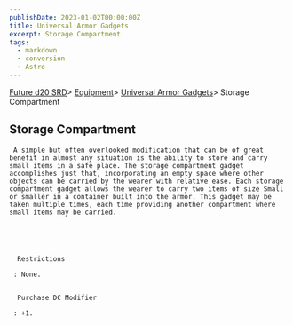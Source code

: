 ```yaml
---
publishDate: 2023-01-02T00:00:00Z
title: Universal Armor Gadgets
excerpt: Storage Compartment
tags:
  - markdown
  - conversion
  - Astro
---
```









[Future d20 SRD](/#futureD20)> [Equipment](future-d20-srd-equipment-index)> [Universal Armor Gadgets](future-d20-srd-equipment-gadgets-universal-armor-index)> Storage Compartment
    





## Storage Compartment
    



     A simple but often overlooked modification that can be of great benefit in almost any situation is the ability to store and carry small items in a safe place. The storage compartment gadget accomplishes just that, incorporating an empty space where other objects can be carried by the wearer with relative ease. Each storage compartment gadget allows the wearer to carry two items of size Small or smaller in a container built into the armor. This gadget may be taken multiple times, each time providing another compartment where small items may be carried.
    




      Restrictions
     
     : None.
     

      Purchase DC Modifier
     
     : +1.
    




